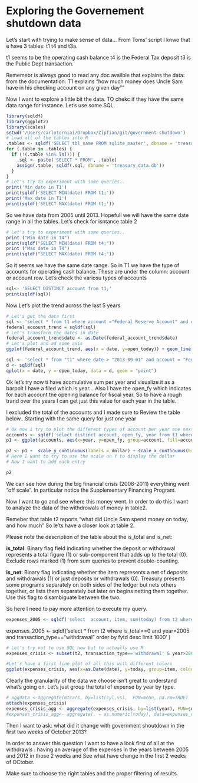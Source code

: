 Exploring the Governement shutdown data
========================================================

Let's start with trying to make sense of data...
From Toms' script I knwo that e have 3 tables:
t1 t4 and t3a.

t1 seems to be the operating cash balance
t4 is the Federal Tax deposit
t3 is the Public Dept transaction.

Rememebr is always good to read any doc availble that explains the data:
from the documentation:
T1 explains "how much money does Uncle Sam have in his checking account on any given day""

Now I want to explore a little bit the data.
TO chekc if they have the same data range for instance. Let's use some SQL.

```r
library(sqldf)
library(ggplot2)
library(scales)
setwd('/Users/carlotorniai/Dropbox/Zipfian/git/government-shutdown')
# Load all of the tables into R
.tables <- sqldf('SELECT tbl_name FROM sqlite_master', dbname = 'treasury_data.db')$tbl_name
for (.table in .tables) {
  if (!(.table %in% ls())) {
    .sql <- paste('SELECT * FROM', .table)
    assign(.table, sqldf(.sql, dbname = 'treasury_data.db'))
  }
}
# Let's try to experiment with some queries..
print('Min date in T1')
print(sqldf('SELECT MIN(date) FROM t1;'))
print('Max date in T1')
print(sqldf('SELECT MAX(date) FROM t1;'))
```

So we have data from 2005 until 2013.
Hopefull we will have the same date range in all the tables.
Let's check for isntance table 2
```r
# Let's try to experiment with some queries..
print ("Min date in T4")
print(sqldf("SELECT MIN(date) FROM t4;"))
print ("Max date in T4")
print(sqldf("SELECT MAX(date) FROM t4;"))
```

So it seems we have the same date range.
So in T1 we have the type of accounts for  operating cash balance.
These are under the column:
account or account row. Let's check the variosu types of accounts


```r
sql<- 'SELECT DISTINCT account from t1;'
print(sqldf(sql))
```

Now Let's plot the trend across the last 5 years
```r
# Let's get the data first
sql <- 'select * from t1 where account ="Federal Reserve Account" and date > "2011-01-01"'
federal_account_trend = sqldf(sql)
# Let's transform the dates in date
federal_account_trend$date <- as.Date(federal_account_trend$date)
# Let's plot and ad some axis
ggplot(federal_account_trend, aes(x = date, y=open_today)) + geom_line()
```

```r
sql <- 'select * from "t1" where date > "2013-09-01" and account = "Federal Reserve Account"'
d <- sqldf(sql)
qplot(x = date, y = open_today, data = d, geom = "point")
```

Ok let's try now ti have acomulative sum per year and visualize it as a barpolt
I have a filed which is year...
Also I have the open_fy which indicates for each account the opening balance for fiscal year.
So to have a rough trand over the years I can get just this value for each year in the table. 

I excluded the total of the accounts and I made sure to 
Review the table below.. Starting with the same query for just one year

```r
# Ok now i try to plot the different types of account per year one next to the ohter.
accounts <- sqldf('select distinct account, open_fy, year from t1 where is_total==0 and account <>"Total Opening Balance"')
p1 <- ggplot(accounts, aes(x=year, y=open_fy, group=account, fill=account)) + geom_bar(position="dodge", stat="identity") + xlab("Year") + ylab("Amount in Milions of US dollars") + labs(title = "Opening balance by account type between 2005 and 2013")

p2 <- p1 +  scale_y_continuous(labels = dollar) + scale_x_continuous(breaks=2005:2013)
# Here I want to try to use the scale on Y to display the dollar
# Now I want to add each entry 

p2
```
We can see how during the big financial crisis (2008-2011) everything went "off scale".
In particular notice the Supplementary Financing Program. 

Now I want  to go and see where this money went. In order to do this I want to analyze the data
of the withdrowals of money in table2.

Remeber that table t2 reports "what did Uncle Sam spend money on today, and how much"
So le'ts have a closer look at table 2.

Please note the description of the table about the is_total and is_net:

**is_total**: Binary flag field indicating whether the deposit or withdrawal represents a total figure (1) or sub-component that adds up to the total (0). Exclude rows marked (1) from sum queries to prevent double-counting.

**is_net**: Binary flag indicating whether the item represents a net of deposits and withdrawals (1) or just deposits or withdrawals (0). Treasury presents some programs separately on both sides of the ledger but nets others together, or lists them separately but later on begins netting them together. Use this flag to disambiguate between the two.

So here I need to pay more attention to execute my query.
```r
expenses_2005 <- sqldf('select  account, item, sum(today) from t2 where is_total==0 and year=2005 and transaction_type=="withdrawal" group by account, item order by fytd desc limit 20' )

```
expenses_2005 <- sqldf('select * from t2 where is_total==0 and year=2005 and transaction_type=="withdrawal" order by fytd desc limit 1000' )
```r
# Let's try not to use SQL now but to actually use R
expenses_crisis <- subset(t2, transaction_type=='withdrawal' & year>2008 & year<2011, select=c(date, year, item, today))

#Let's have a first line plot of all this with different colors
ggplot(expenses_crisis, aes(x=as.Date(date), y=today, group=item, colour=item)) +geom_point()
```

Clearly the granularity of the data we choose isn't great to understand what's going on.
Let's just group the total of expense by year by type.
```r
# aggdata <-aggregate(mtcars, by=list(cyl,vs),  FUN=mean, na.rm=TRUE)
attach(expenses_crisis)
expenses_crisis_agg <- aggregate(expenses_crisis, by=list(year), FUN=sum)
#expenses_crisis_agg<- aggregate(. ~ as.numeric(today), data=expenses_crisis, FUN=sum)
```

Then I want to ask: what did it change with government shoutdown in the first two weeks of October 2013?

In order to answer this question I want to have a look first of all at the 
withdrawls :
having an average of the expenses in the years between 2005 and 2012 in those 2 weeks and
See what have change in the first 2 weeks of OCtober.

Make sure to choose the right tables and the proper filtering of results.

